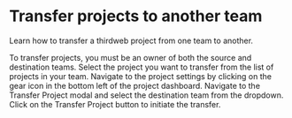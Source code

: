 

# Transfer projects to another team

Learn how to transfer a thirdweb project from one team to another.

<Callout variant="info" title="Owner Permissions Required">
    To transfer projects, you must be an owner of both the source and destination teams.
</Callout>

<Steps>

<Step title="Select Project">
Select the project you want to transfer from the list of projects in your team.

<DocImage src={ProjOverview} alt="Project overview"/>

</Step>

<Step title="Project Settings">
Navigate to the project settings by clicking on the gear icon in the bottom left of the project dashboard.
<DocImage src={ProjSettings} alt="Project settings"/>

</Step>

<Step title="Transfer Project">
Navigate to the Transfer Project modal and select the destination team from the dropdown. Click on the Transfer Project button to initiate the transfer.

<DocImage src={ProjTransfer} alt="Transfer project"/>
</Step>

</Steps>
